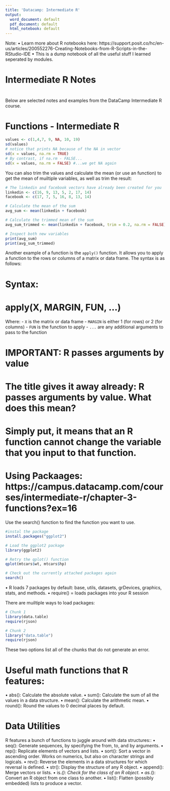 ```yaml
---
title: 'Datacamp: Intermediate R'
output:
  word_document: default
  pdf_document: default
  html_notebook: default
---
```

Note:
• Learn more about R notebooks here: https://support.posit.co/hc/en-us/articles/200552276-Creating-Notebooks-from-R-Scripts-in-the-RStudio-IDE
• This is a dump notebook of all the useful stuff I learned seperated by modules.

#
# Intermediate R Notes
#
Below are selected notes and examples from the DataCamp Intermediate R course.

# Functions - Intermediate R
```r
values <- c(1,4,7, 9, NA, 10, 19)
sd(values)
# notice that prints NA because of the NA in vector
sd(x = values, na.rm = TRUE)
# By contrast, if na.rm - FALSE...
sd(x = values, na.rm = FALSE) #...we get NA again
```
You can also trim the values and calculate the mean (or use an function) to get the mean of muiltiple variables, as well as trim the result:

```r
# The linkedin and facebook vectors have already been created for you
linkedin <- c(16, 9, 13, 5, 2, 17, 14)
facebook <- c(17, 7, 5, 16, 8, 13, 14)

# Calculate the mean of the sum
avg_sum <- mean(linkedin + facebook)

# Calculate the trimmed mean of the sum
avg_sum_trimmed <- mean(linkedin + facebook, trim = 0.2, na.rm = FALSE)

# Inspect both new variables
print(avg_sum)
print(avg_sum_trimmed)
```

Another example of a function is the `apply()` function. It allows you to apply a function to the rows or columns of a 
matrix or data frame. The syntax is as follows:
 
# Syntax:
# apply(X, MARGIN, FUN, ...)
Where:
- `X` is the matrix or data frame
- `MARGIN` is either 1 (for rows) or 2 (for columns)
- `FUN` is the function to apply
- `...` are any additional arguments to pass to the function


# IMPORTANT: R passes arguments by value
# The title gives it away already: R passes arguments by value. What does this mean? 
# Simply put, it means that an R function cannot change the variable that you input to that function.

# Using Packaages: https://campus.datacamp.com/courses/intermediate-r/chapter-3-functions?ex=16
Use the search() function to find the function you want to use.
```r
#instal the package
install.packages("ggplot2")

# Load the ggplot2 package
library(ggplot2)

# Retry the qplot() function
qplot(mtcars$wt, mtcars$hp)

# Check out the currently attached packages again
search()
```
• R loads 7 packages by default: base, utils, datasets, grDevices, graphics, stats, and methods.
• require() = loads packages into your R session

There are muiltiple ways to load packages:
```r
# Chunk 1
library(data.table)
require(rjson)

# Chunk 2
library("data.table")
require(rjson)
```
These two options list all of the chunks that do not generate an error.

# Useful math functions that R features:
• abs(): Calculate the absolute value.
• sum(): Calculate the sum of all the values in a data structure.
• mean(): Calculate the arithmetic mean.
• round(): Round the values to 0 decimal places by default. 

# Data Utilities
R features a bunch of functions to juggle around with data structures::
• seq(): Generate sequences, by specifying the from, to, and by arguments.
• rep(): Replicate elements of vectors and lists.
• sort(): Sort a vector in ascending order. Works on numerics, but also on character strings and logicals.
• rev(): Reverse the elements in a data structures for which reversal is defined.
• str(): Display the structure of any R object.
• append(): Merge vectors or lists.
• is.*(): Check for the class of an R object.
• as.*(): Convert an R object from one class to another.
• list(): Flatten (possibly embedded) lists to produce a vector.